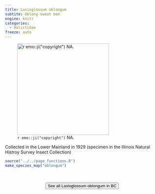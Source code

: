```yaml
---
title: Lasioglossum oblongum
subtite: Oblong sweat bee
engine: knitr
categories:
  - Halictidae
freeze: auto
---
```

![`r emo::ji("copyright")` NA.](/files/no_bee.png){height=300}

Collected in the Lower Mainland in 1929 (specimen in the Illinois Natural Histroy Survey Insect Collection)



```r
source("../../page_functions.R")
make_species_map("oblongum")
```
<br><br>
<center>


<a href="NA"><button type="button" class="btn btn-secondary">See all Lasioglossum oblongum in BC <i class="fa-solid fa-arrow-up-right-from-square"></i> </button></a>
</center>
